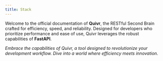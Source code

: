 ```yaml
---
title: Stack
---
```


Welcome to the official documentation of **Quivr**, the RESTful Second Brain crafted for efficiency, speed, and reliability. Designed for developers who prioritize performance and ease of use, Quivr leverages the robust capabilities of **FastAPI**.



*Embrace the capabilities of Quivr, a tool designed to revolutionize your development workflow. Dive into a world where efficiency meets innovation.*

